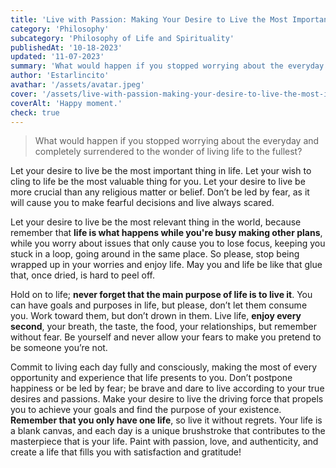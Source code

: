 ```yaml
---
title: 'Live with Passion: Making Your Desire to Live the Most Important Thing in Life'
category: 'Philosophy'
subcategory: 'Philosophy of Life and Spirituality'
publishedAt: '10-18-2023'
updated: '11-07-2023'
summary: 'What would happen if you stopped worrying about the everyday and completely surrendered to the wonder of living life to the fullest?'
author: 'Estarlincito'
avathar: '/assets/avatar.jpeg'
cover: '/assets/live-with-passion-making-your-desire-to-live-the-most-important-thing-in-life/image.jpeg'
coverAlt: 'Happy moment.'
check: true
---
```


<Introduction>

> What would happen if you stopped worrying about the everyday and completely surrendered to the wonder of living life to the fullest?

</Introduction>

<Contents>

<Audio
  src='/assets/live-with-passion-making-your-desire-to-live-the-most-important-thing-in-life/audio.mp3'
  type='audio/mp3'
/>

Let your desire to live be the most important thing in life. Let your wish to cling to life be the most valuable thing for you. Let your desire to live be more crucial than any religious matter or belief. Don’t be led by fear, as it will cause you to make fearful decisions and live always scared.

Let your desire to live be the most relevant thing in the world, because remember that **life is what happens while you're busy making other plans**, while you worry about issues that only cause you to lose focus, keeping you stuck in a loop, going around in the same place. So please, stop being wrapped up in your worries and enjoy life. May you and life be like that glue that, once dried, is hard to peel off.

Hold on to life; **never forget that the main purpose of life is to live it**. You can have goals and purposes in life, but please, don’t let them consume you. Work toward them, but don’t drown in them. Live life, **enjoy every second**, your breath, the taste, the food, your relationships, but remember without fear. Be yourself and never allow your fears to make you pretend to be someone you’re not.

Commit to living each day fully and consciously, making the most of every opportunity and experience that life presents to you. Don’t postpone happiness or be led by fear; be brave and dare to live according to your true desires and passions. Make your desire to live the driving force that propels you to achieve your goals and find the purpose of your existence. **Remember that you only have one life**, so live it without regrets. Your life is a blank canvas, and each day is a unique brushstroke that contributes to the masterpiece that is your life. Paint with passion, love, and authenticity, and create a life that fills you with satisfaction and gratitude!

</Contents>
